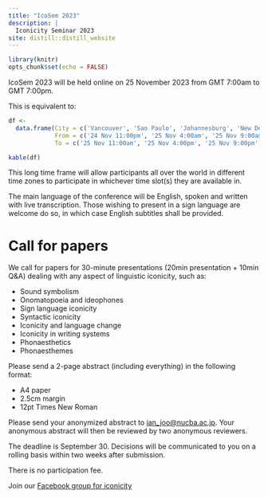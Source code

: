 ```yaml
---
title: "IcoSem 2023"
description: |
  Iconicity Seminar 2023
site: distill::distill_website
---
```


```r
library(knitr)
opts_chunk$set(echo = FALSE)
```

IcoSem 2023 will be held online on 25 November 2023 from GMT 7:00am to GMT 7:00pm.

This is equivalent to:

```r
df <- 
  data.frame(City = c('Vancouver', 'Sao Paulo', 'Johannesburg', 'New Delhi', 'Tokyo'),
             From = c('24 Nov 11:00pm', '25 Nov 4:00am', '25 Nov 9:00am', '25 Nov 12:30pm', '25 Nov 4:00pm'),
             To = c('25 Nov 11:00am', '25 Nov 4:00pm', '25 Nov 9:00pm', '26 Nov 00:30am', '26 Nov 4:00am'))

kable(df)
```

This long time frame will allow participants all over the world in different time zones to participate in whichever time slot(s) they are available in.

The main language of the conference will be English, spoken and written with live transcription. Those wishing to present in a sign language are welcome do so, in which case English subtitles shall be provided.

# Call for papers

We call for papers for 30-minute presentations (20min presentation + 10min Q&A) dealing with any aspect of linguistic iconicity, such as:

* Sound symbolism
* Onomatopoeia and ideophones
* Sign language iconicity
* Syntactic iconicity
* Iconicity and language change
* Iconicity in writing systems
* Phonaesthetics
* Phonaesthemes

Please send a 2-page abstract (including everything) in the following format:

* A4 paper
* 2.5cm margin
* 12pt Times New Roman

Please send your anonymized abstract to [ian_joo@nucba.ac.jp](mailto:ian_joo@nucba.ac.jp). Your anonymous abstract will then be reviewed by two anonymous reviewers.

The deadline is September 30. Decisions will be communicated to you on a rolling basis within two weeks after submission.

There is no participation fee.

Join our [Facebook group for iconicity](https://www.facebook.com/groups/lingicon)

